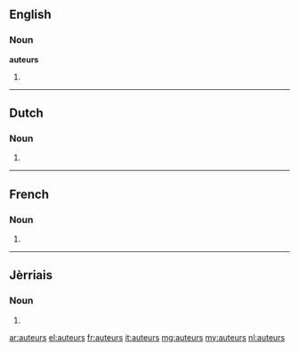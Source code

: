 ==English==

===Noun===
'''auteurs'''

# {{plural of|auteur}}

----

==Dutch==

===Noun===
{{head|nl}}

# {{nl-noun-form|pl=1|auteur}}

----

==French==

===Noun===
{{head|fr|g=m-p}}

# {{plural of|auteur|lang=fr}}

----

==Jèrriais==

===Noun===
{{head|roa-jer|g=m-p}}

# {{plural of|auteu|lang=roa-jer}}

[[ar:auteurs]]
[[el:auteurs]]
[[fr:auteurs]]
[[it:auteurs]]
[[mg:auteurs]]
[[my:auteurs]]
[[nl:auteurs]]